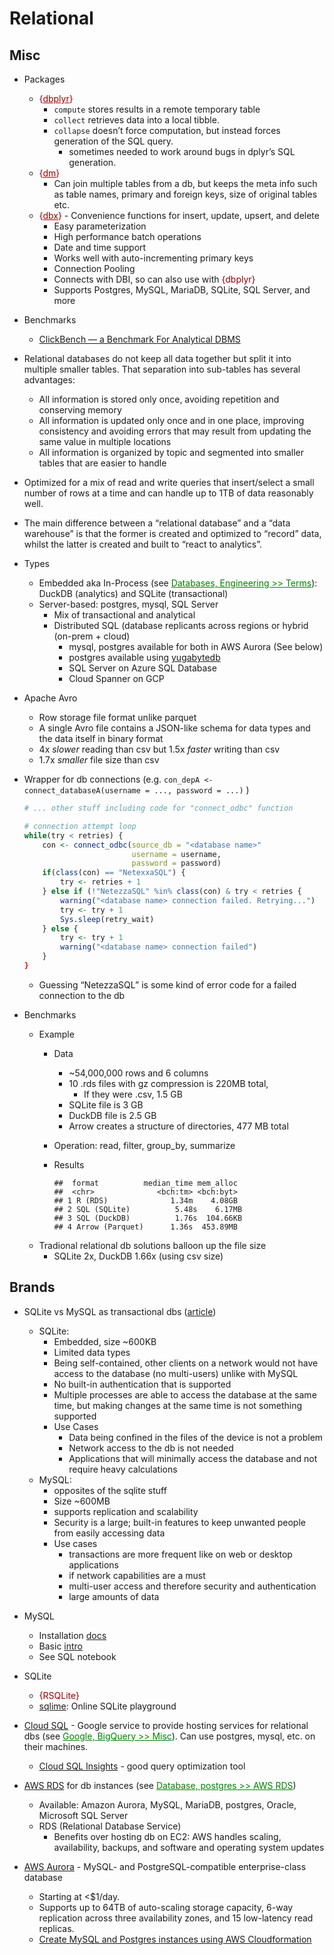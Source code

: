 # Relational {#sec-db-rel .unnumbered}

## Misc {#sec-db-rel-misc .unnumbered}

-   Packages

    -   [{]{style="color: #990000"}[dbplyr](https://dbplyr.tidyverse.org/){style="color: #990000"}[}]{style="color: #990000"}
        -   `compute` stores results in a remote temporary table
        -   `collect` retrieves data into a local tibble.
        -   `collapse` doesn't force computation, but instead forces generation of the SQL query.
            -   sometimes needed to work around bugs in dplyr's SQL generation.
    -   [{]{style="color: #990000"}[dm](https://cynkra.github.io/dm/){style="color: #990000"}[}]{style="color: #990000"}
        -   Can join multiple tables from a db, but keeps the meta info such as table names, primary and foreign keys, size of original tables etc.
    -   [{]{style="color: #990000"}[dbx](https://github.com/ankane/dbx){style="color: #990000"}[}]{style="color: #990000"} - Convenience functions for insert, update, upsert, and delete
        -   Easy parameterization
        -   High performance batch operations
        -   Date and time support
        -   Works well with auto-incrementing primary keys
        -   Connection Pooling
        -   Connects with DBI, so can also use with [{dbplyr}]{style="color: #990000"}
        -   Supports Postgres, MySQL, MariaDB, SQLite, SQL Server, and more

-   Benchmarks

    -   [ClickBench — a Benchmark For Analytical DBMS](https://benchmark.clickhouse.com/)

-   Relational databases do not keep all data together but split it into multiple smaller tables. That separation into sub-tables has several advantages:

    -   All information is stored only once, avoiding repetition and conserving memory
    -   All information is updated only once and in one place, improving consistency and avoiding errors that may result from updating the same value in multiple locations
    -   All information is organized by topic and segmented into smaller tables that are easier to handle

-   Optimized for a mix of read and write queries that insert/select a small number of rows at a time and can handle up to 1TB of data reasonably well.

-   The main difference between a "relational database" and a "data warehouse" is that the former is created and optimized to "record" data, whilst the latter is created and built to "react to analytics".

-   Types

    -   Embedded aka In-Process (see [Databases, Engineering \>\> Terms](db-engineering.qmd#sec-db-eng-terms){style="color: green"}): DuckDB (analytics) and SQLite (transactional)
    -   Server-based: postgres, mysql, SQL Server
        -   Mix of transactional and analytical
        -   Distributed SQL (database replicants across regions or hybrid (on-prem + cloud)
            -   mysql, postgres available for both in AWS Aurora (See below)
            -   postgres available using [yugabytedb](https://www.yugabyte.com/)
            -   SQL Server on Azure SQL Database
            -   Cloud Spanner on GCP

-   Apache Avro

    -   Row storage file format unlike parquet
    -   A single Avro file contains a JSON-like schema for data types and the data itself in binary format
    -   4x *slower* reading than csv but 1.5x *faster* writing than csv
    -   1.7x *smaller* file size than csv

-   Wrapper for db connections (e.g. `con_depA <- connect_databaseA(username = ..., password = ...)` )

    ``` r
    # ... other stuff including code for "connect_odbc" function

    # connection attempt loop
    while(try < retries) {
        con <- connect_odbc(source_db = "<database name>"
                            username = username,
                            password = password)
        if(class(con) == "NetexxaSQL") {
            try <- retries + 1
        } else if (!"NetezzaSQL" %in% class(con) & try < retries {
            warning("<database name> connection failed. Retrying...")
            try <- try + 1
            Sys.sleep(retry_wait)
        } else {
            try <- try + 1
            warning("<database name> connection failed")
        }
    }
    ```

    -   Guessing "NetezzaSQL" is some kind of error code for a failed connection to the db

-   Benchmarks

    -   Example
        -   Data

            -   \~54,000,000 rows and 6 columns
            -   10 .rds files with gz compression is 220MB total,
                -   If they were .csv, 1.5 GB
            -   SQLite file is 3 GB
            -   DuckDB file is 2.5 GB
            -   Arrow creates a structure of directories, 477 MB total

        -   Operation: read, filter, group_by, summarize

        -   Results

            ```         
            ##  format          median_time mem_alloc
            ##  <chr>              <bch:tm> <bch:byt>
            ## 1 R (RDS)              1.34m    4.08GB
            ## 2 SQL (SQLite)          5.48s    6.17MB
            ## 3 SQL (DuckDB)          1.76s  104.66KB
            ## 4 Arrow (Parquet)      1.36s  453.89MB
            ```
    -   Tradional relational db solutions balloon up the file size
        -   SQLite 2x, DuckDB 1.66x (using csv size)

## Brands {#sec-db-rel-brands .unnumbered}

-   SQLite vs MySQL as transactional dbs ([article](https://towardsdatascience.com/mysql-vs-sqlite-ba40997d88c5))

    -   SQLite:
        -   Embedded, size \~600KB
        -   Limited data types
        -   Being self-contained, other clients on a network would not have access to the database (no multi-users) unlike with MySQL
        -   No built-in authentication that is supported
        -   Multiple processes are able to access the database at the same time, but making changes at the same time is not something supported
        -   Use Cases
            -   Data being confined in the files of the device is not a problem
            -   Network access to the db is not needed
            -   Applications that will minimally access the database and not require heavy calculations
    -   MySQL:
        -   opposites of the sqlite stuff
        -   Size \~600MB
        -   supports replication and scalability
        -   Security is a large; built-in features to keep unwanted people from easily accessing data
        -   Use cases
            -   transactions are more frequent like on web or desktop applications
            -   if network capabilities are a must
            -   multi-user access and therefore security and authentication
            -   large amounts of data

-   MySQL

    -   Installation [docs](https://dev.mysql.com/doc/mysql-getting-started/en/)
    -   Basic [intro](https://towardsdatascience.com/an-introduction-to-sql-4c9eb27995df)
    -   See SQL notebook

-   SQLite

    -   [{RSQLite}]{style="color: #990000"}
    -   [sqlime](https://github.com/nalgeon/sqlime): Online SQLite playground

-   [Cloud SQL](https://cloud.google.com/sql/docs/introduction) - Google service to provide hosting services for relational dbs (see [Google, BigQuery \>\> Misc](google-bigquery.qmd#sec-goog-bigq-misc){style="color: green"}). Can use postgres, mysql, etc. on their machines.

    -   [Cloud SQL Insights](https://cloud.google.com/blog/products/databases/get-ahead-of-database-performance-issues-with-cloud-sql-insights) - good query optimization tool

-   [AWS RDS](https://aws.amazon.com/rds/) for db instances (see [Database, postgres \>\> AWS RDS](db-postgres.qmd#sec-db-pstgr-rds){style="color: green"})

    -   Available: Amazon Aurora, MySQL, MariaDB, postgres, Oracle, Microsoft SQL Server
    -   RDS (Relational Database Service)
        -   Benefits over hosting db on EC2: AWS handles scaling, availability, backups, and software and operating system updates

-   [AWS Aurora](http://docs.aws.amazon.com/AmazonRDS/latest/AuroraUserGuide/CHAP_Aurora.html) - MySQL- and PostgreSQL-compatible enterprise-class database

    -   Starting at \<\$1/day.
    -   Supports up to 64TB of auto-scaling storage capacity, 6-way replication across three availability zones, and 15 low-latency read replicas.
    -   [Create MySQL and Postgres instances using AWS Cloudformation](https://towardsdatascience.com/create-mysql-and-postgres-instances-using-aws-cloudformation-d3af3c46c22a)
